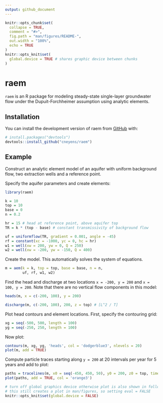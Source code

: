 ```yaml
---
output: github_document
---
```


<!-- README.md is generated from README.Rmd. Please edit that file -->

```r
knitr::opts_chunk$set(
  collapse = TRUE,
  comment = "#>",
  fig.path = "man/figures/README-",
  out.width = "100%",
  echo = TRUE
)
knitr::opts_knit$set(
  global.device = TRUE # shares graphic device between chunks
)
```

# raem

<!-- badges: start -->
<!-- badges: end -->

`raem` is an R package for modeling steady-state single-layer groundwater flow under the Dupuit-Forchheimer assumption using analytic elements.

## Installation

You can install the development version of raem from [GitHub](https://github.com/) with:

``` r
# install.packages("devtools")
devtools::install_github("cneyens/raem")
```

## Example

Construct an analytic element model of an aquifer with uniform background flow, two extraction wells and a reference point.

Specify the aquifer parameters and create elements:
```r
library(raem)

k = 10
top = 10
base = 0
n = 0.2

hr = 15 # head at reference point, above aquifer top
TR = k * (top - base) # constant transmissivity of background flow

uf = uniformflow(TR, gradient = 0.001, angle = -45)
rf = constant(xc = -1000, yc = 0, hc = hr)
w1 = well(xw = 200, yw = 0, Q = 250)
w2 = well(xw = -200, yw = -150, Q = 400)
```

Create the model. This automatically solves the system of equations.
```r
m = aem(k = k, top = top, base = base, n = n, 
        uf, rf, w1, w2)
```

Find the head and discharge at two locations `x = -200, y = 200` and `x = 100, y = 200`.
Note that there are no vertical flow components in this model:
```r
heads(m, x = c(-200, 100), y = 200)

discharge(m, c(-200, 100), 200, z = top) # [L^2 / T]
```

Plot head contours and element locations. First, specify the contouring grid:
```r
xg = seq(-500, 500, length = 100)
yg = seq(-250, 250, length = 100)
```

Now plot:
```r
contours(m, xg, yg, 'heads', col = 'dodgerblue3', nlevels = 20)
plot(m, add = TRUE)
```

Compute particle traces starting along `y = 200` at 20 intervals per year for 5 years and add to plot:
```r
paths = tracelines(m, x0 = seq(-450, 450, 50), y0 = 200, z0 = top, times = seq(0, 5*365, 365/20))
plot(paths, add = TRUE, col = 'orange3')
```

```r
# turn off global graphics device otherwise plot is also shown in following chunks
# this still creates a plot in man/figures, so setting eval = FALSE
knitr::opts_knit$set(global.device = FALSE)
```

